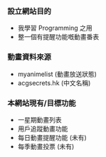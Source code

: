 ### 設立網站目的

- 我學習 Programming 之用
- 整一個有提醒功能嘅動畫番表

### 動畫資料來源

- myanimelist (動畫放送狀態)
- acgsecrets.hk (中文名稱)

### 本網站現有/目標功能

- 一星期動畫列表
- 用戶追蹤動畫功能
- 每日動畫提醒功能 (未有)
- 每季動畫投票 (未有)
